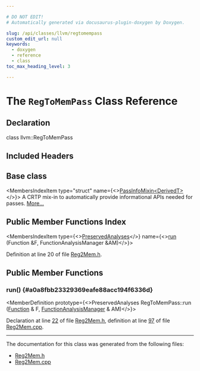 ```yaml
---

# DO NOT EDIT!
# Automatically generated via docusaurus-plugin-doxygen by Doxygen.

slug: /api/classes/llvm/regtomempass
custom_edit_url: null
keywords:
  - doxygen
  - reference
  - class
toc_max_heading_level: 3

---
```





# The `RegToMemPass` Class Reference

<DoxygenPage pluginConfig={pluginConfig}>



## Declaration

<CodeBlock>class llvm::RegToMemPass</CodeBlock>

## Included Headers

<IncludesList>
<IncludesListItem
  filePath="llvm/Transforms/Scalar/Reg2Mem.h"
  permalink="/docs/api/files/include/include/llvm/include/llvm/transforms/include/llvm/transforms/scalar/reg2mem-h"
  isLocal="true" />
</IncludesList>

## Base class

<MembersIndex>

<MembersIndexItem
  type="struct"
  name={<><a href="/docs/api/structs/llvm/passinfomixin">PassInfoMixin&lt;DerivedT&gt;</a></>}>
A CRTP mix-in to automatically provide informational APIs needed for passes. <a href="/docs/api/structs/llvm/passinfomixin/#details">More...</a>
</MembersIndexItem>

</MembersIndex>

## Public Member Functions Index

<MembersIndex>

<MembersIndexItem
  type={<><a href="/docs/api/classes/llvm/preservedanalyses">PreservedAnalyses</a></>}
  name={<><a href="#a0a8fbb23329369eafe88acc194f6336d">run</a> (Function &amp;F, FunctionAnalysisManager &amp;AM)</>}>
</MembersIndexItem>

</MembersIndex>


Definition at line 20 of file <a href="/docs/api/files/include/include/llvm/include/llvm/transforms/include/llvm/transforms/scalar/reg2mem-h">Reg2Mem.h</a>.

<SectionDefinition>

## Public Member Functions

### run() {#a0a8fbb23329369eafe88acc194f6336d}

<MemberDefinition
  prototype={<>PreservedAnalyses RegToMemPass::run (<a href="/docs/api/classes/llvm/function">Function</a> &amp; F, <a href="/docs/api/namespaces/llvm/#adce09a5a0de0e3177eb00e932734af2f">FunctionAnalysisManager</a> &amp; AM)</>}>

Declaration at line <a href="/docs/api/files/include/include/llvm/include/llvm/transforms/include/llvm/transforms/scalar/reg2mem-h/#l00022">22</a> of file <a href="/docs/api/files/include/include/llvm/include/llvm/transforms/include/llvm/transforms/scalar/reg2mem-h">Reg2Mem.h</a>, definition at line <a href="/docs/api/files/lib/lib/transforms/lib/transforms/scalar/reg2mem-cpp/#l00097">97</a> of file <a href="/docs/api/files/lib/lib/transforms/lib/transforms/scalar/reg2mem-cpp">Reg2Mem.cpp</a>.
</MemberDefinition>

</SectionDefinition>

<hr/>

The documentation for this class was generated from the following files:

<ul>
<li><a href="/docs/api/files/include/include/llvm/include/llvm/transforms/include/llvm/transforms/scalar/reg2mem-h">Reg2Mem.h</a></li>
<li><a href="/docs/api/files/lib/lib/transforms/lib/transforms/scalar/reg2mem-cpp">Reg2Mem.cpp</a></li>
</ul>

</DoxygenPage>
